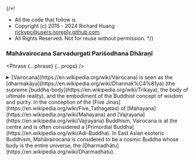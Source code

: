 {/*!
 * All the code that follow is
 * Copyright (c) 2015 - 2024 Richard Huang <rickypc@users.noreply.github.com>.
 * All Rights Reserved. Not for reuse without permission.
 */}


### Mahāvairocana Sarvadurgati Pariśodhana Dhāraṇī

<Phrase {...phrase} {...props} />

<details>
  <summary>
    [Vairocana](https://en.wikipedia.org/wiki/Vairocana) is seen as the [dharmakāya](https://en.wikipedia.org/wiki/Dharmak%C4%81ya)
    (the supreme [buddha-body](https://en.wikipedia.org/wiki/Trikaya),
    the body of ultimate reality), and the embodiment of the Buddhist concept of
    wisdom and purity. In the conception of the [Five Jinas](https://en.wikipedia.org/wiki/Five_Tathagatas)
    of [Mahayana](https://en.wikipedia.org/wiki/Mahayana) and [Vajrayana](https://en.wikipedia.org/wiki/Vajrayana) Buddhism,
    Vairocana is at the centre and is often considered a [Primordial Buddha](https://en.wikipedia.org/wiki/Adi-Buddha).
    In East Asian esoteric Buddhism, Mahāvairocana is considered to be a cosmic
    Buddha whose body is the entire universe, the [Dharmadhātu](https://en.wikipedia.org/wiki/Dharmadhatu).
  </summary>
  <div>
    <MultiLingual {...phrase} />
  </div>
</details>
